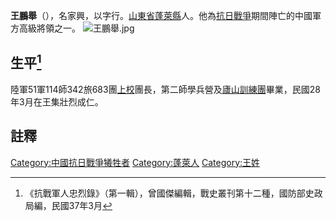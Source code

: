 '''王鵬舉'''（{{bd|1897年||1939年|3月|}}），名家興，以字行。[[山東省|山東省]][[蓬萊縣|蓬萊縣]]人。他為[[抗日戰爭|抗日戰爭]]期間陣亡的中國軍方高級將領之一。
[[File:王鵬舉.jpg|thumb]]

== 生平<ref>《抗戰軍人忠烈錄》（第一輯），曾國傑編輯，戰史叢刊第十二種，國防部史政局編，民國37年3月</ref> ==
陸軍51軍114師342旅683團[[上校|上校]]團長，第二師學兵營及[[廬山訓練團|廬山訓練團]]畢業，民國28年3月在王集壯烈成仁。

==註釋==
{{reflist}}

{{Authority control}}
{{DEFAULTSORT:W}}
[[Category:中國抗日戰爭犧牲者|Category:中國抗日戰爭犧牲者]]
[[Category:蓬萊人|Category:蓬萊人]]
[[Category:王姓|Category:王姓]]